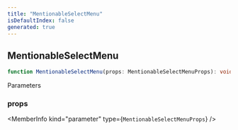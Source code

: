 ```yaml
---
title: "MentionableSelectMenu"
isDefaultIndex: false
generated: true
---
```



<!-- This file was generated from the CommandKit source. Do not modify. Instead, re-run the "docgen" script -->


## MentionableSelectMenu

<GenerationInfo sourceFile="packages/commandkit/src/components/v1/select-menu/SelectMenu.ts" sourceLine="175" packageName="commandkit" />



```ts title="Signature"
function MentionableSelectMenu(props: MentionableSelectMenuProps): void
```
Parameters

### props

<MemberInfo kind="parameter" type={`MentionableSelectMenuProps`} />

